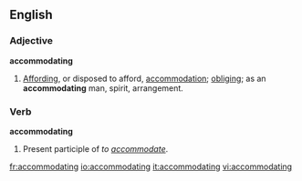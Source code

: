 ==English==
===Adjective===
'''accommodating'''
# [[Affording]], or disposed to afford, [[accommodation]]; [[obliging]]; as an '''accommodating''' man, spirit, arrangement.

===Verb===
'''accommodating'''
# Present participle of ''to [[accommodate]]''.

[[fr:accommodating]]
[[io:accommodating]]
[[it:accommodating]]
[[vi:accommodating]]